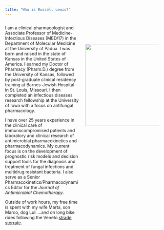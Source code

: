 ```yaml
---
title: "Who is Russell Lewis?"
---
```


::: columns
::: {.column width="50%"}
I am a clinical pharmacologist and Associate Professor of Medicine- Infectious Diseases (MED/17) in the Department of Molecular Medicine at the University of Padua. I was born and raised in the state of Kansas in the United States of America. I earned my Doctor of Pharmacy (Pharm.D.) degree from the University of Kansas, followed by post-graduate clinical residency training at Barnes-Jewish Hospital in St. Louis, Missouri. I then completed an infectious diseases research fellowship at the University of Iowa with a focus on antifungal pharmacology.

I have over 25 years experience in the clinical care of immunocompromised patients and laboratory and clinical research of antimicrobial pharmacokinetics and pharmacodynamics. My current focus is on the development of prognostic risk models and decision support tools for the diagnosis and treatment of fungal infections and multidrug resistant bacteria. I also serve as a Senior Pharmacokinetics/Pharmacodynamics Editor for the *Journal of Antimicrobial Chemotherapy*.

Outside of work hours, my free time is spent with my wife Marta, son Marco, dog Luli …and on long bike rides following the Veneto [strade sterrate](https://www.gravelinthelandofvenice.com/).
:::

::: {.column width="50%"}
<br>

<br>

![](russformal1.jpeg){fig-align="center" width="269"}
:::
:::
